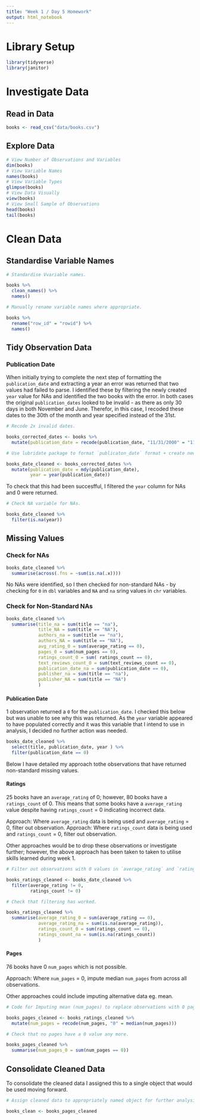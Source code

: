 ```yaml
---
title: "Week 1 / Day 5 Homework"
output: html_notebook
---
```


# Library Setup 
```r
library(tidyverse)
library(janitor)
```

# Investigate Data

## Read in Data
```r
books <- read_csv("data/books.csv")
```

## Explore Data
```r
# View Number of Observations and Variables
dim(books)
# View Variable Names
names(books)
# View Variable Types
glimpse(books)
# View Data Visually
view(books)
# View Small Sample of Observations 
head(books)
tail(books)
```

# Clean Data

## Standardise Variable Names

```r
# Standardise Vvariable names.

books %>% 
  clean_names() %>% 
  names()

```

```r
# Manually rename variable names where appropriate.

books %>% 
  rename("row_id" = "rowid") %>% 
  names()

```
## Tidy Observation Data

### Publication Date

When initially trying to complete the next step of formatting the `publication_date` and extracting a year an error was returned that two values had failed to parse. I identified these by filtering the newly created `year` value for NAs and identified the two books with the error. In both cases the original `publication_dates` looked to be invalid - as there as only 30 days in both November and June. Therefor, in this case, I recoded these dates to the 30th of the month and year specified instead of the 31st.

```r
# Recode 2x invalid dates.

books_corrected_dates <- books %>%
  mutate(publication_date = recode(publication_date, "11/31/2000" = "11/30/2000", "6/31/1982" = "6/30/1982"))
```

```r
# Use lubridate package to format `publicaton_date` format + create new `year` variable with the year only.

books_date_cleaned <- books_corrected_dates %>% 
  mutate(publication_date = mdy(publication_date),
         year = year(publication_date))
```

To check that this had been succesfful, I filtered the `year` column for NAs and 0 were returned.

```r
# Check NA variable for NAs.

books_date_cleaned %>% 
  filter(is.na(year))
```

## Missing Values

### Check for NAs

```r
books_date_cleaned %>% 
  summarise(across(.fns = ~sum(is.na(.x))))
```

No NAs were identified, so I then checked for non-standard NAs - by checking for `0` in `dbl` variables and `NA` and `na` sring values in `chr` variables.

### Check for Non-Standard NAs

```r
books_date_cleaned %>% 
  summarise(title_na = sum(title == "na"),
            title_NA = sum(title == "NA"),
            authors_na = sum(title == "na"),
            authors_NA = sum(title == "NA"),
            avg_rating_0 = sum(average_rating == 0),
            pages_0 = sum(num_pages == 0),
            ratings_count_0 = sum( ratings_count == 0),
            text_reviews_count_0 = sum(text_reviews_count == 0),
            publication_date_na = sum(publication_date == 0),
            publisher_na = sum(title == "na"),
            publisher_NA = sum(title == "NA")
            )
```

#### Publication Date

1 observation returned a `0` for the `publication_date`. I checked this below but was unable to see why this was returned. As the `year` variable appeared to have populated correctly and it was this variable that I intend to use in analysis, I decided no further action was needed.

```r
books_date_cleaned %>% 
  select(title, publication_date, year ) %>% 
  filter(publication_date == 0)
```

Below I have detailed my approach tothe observations that have returned non-standard missing values.

#### Ratings
25 books have an `average_rating` of 0; however, 80 books have a `ratings_count` of 0. This means that some books have a `average_rating` value despite having `ratings_count` = 0 indicating incorrect data.

Approach: Where `average_rating` data is being used and `average_rating` = 0, filter out observation.
Approach: Where `ratings_count` data is being used and `ratings_count` = 0, filter out observation.

Other approaches would be to drop these observations or investigate further; however, the above approach has been taken to taken to utilise skills learned during week 1.

```r
# Filter out observations with 0 values in `average_rating` and `ratings_count` variables.

books_ratings_cleaned <- books_date_cleaned %>% 
  filter(average_rating != 0,
         ratings_count != 0)

```

```r
# Check that filtering has worked.

books_ratings_cleaned %>% 
  summarise(average_rating_0 = sum(average_rating == 0),
            average_rating_na = sum(is.na(average_rating)),
            ratings_count_0 = sum(ratings_count == 0),
            ratings_count_na = sum(is.na(ratings_count))
            )
```

#### Pages
76 books have 0 `num_pages` which is not possible.

Approach: Where `num_pages` = 0, impute median `num_pages` from across all observations.

Other approaches could include imputing alternative data eg. mean.

```r
# Code for Imputing mean (num_pages) to replace observations with 0 pages.

books_pages_cleaned <- books_ratings_cleaned %>% 
  mutate(num_pages = recode(num_pages, "0" = median(num_pages)))

```

```r
# Check that no pages have a 0 value any more.

books_pages_cleaned %>% 
  summarise(num_pages_0 = sum(num_pages == 0))

```

## Consolidate Cleaned Data

To consolidate the cleaned data I assigned this to a single object that would be used moving forward.

```r
# Assign cleaned data to appropriately named object for further analysis.

books_clean <- books_pages_cleaned

```



